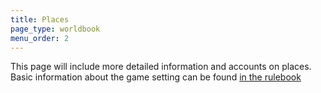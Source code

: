 ```yaml
---
title: Places
page_type: worldbook
menu_order: 2
---
```


This page will include more detailed information and accounts on places.
Basic information about the game setting can be found [in the rulebook](/rulebook/setting)
